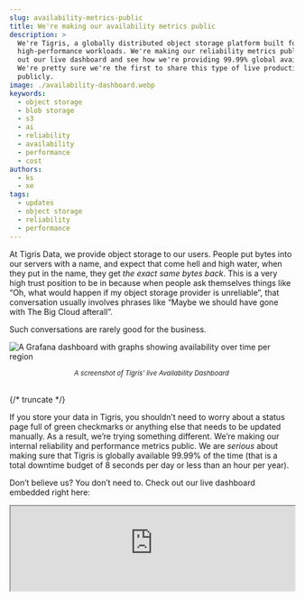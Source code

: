 ```yaml
---
slug: availability-metrics-public
title: We're making our availability metrics public
description: >
  We're Tigris, a globally distributed object storage platform built for
  high-performance workloads. We're making our reliability metrics public! Check
  out our live dashboard and see how we're providing 99.99% global availability.
  We're pretty sure we're the first to share this type of live production data
  publicly.
image: ./availability-dashboard.webp
keywords:
  - object storage
  - blob storage
  - s3
  - ai
  - reliability
  - availability
  - performance
  - cost
authors:
  - ks
  - xe
tags:
  - updates
  - object storage
  - reliability
  - performance
---
```



At Tigris Data, we provide object storage to our users. People put bytes into
our servers with a name, and expect that come hell and high water, when they put
in the name, they get _the exact same bytes back_. This is a very high trust
position to be in because when people ask themselves things like “Oh, what would
happen if my object storage provider is unreliable”, that conversation usually
involves phrases like “Maybe we should have gone with The Big Cloud afterall”.

Such conversations are rarely good for the business.

![A Grafana dashboard with graphs showing availability over time per region](./availability-dashboard.webp)

<center>
  <small>
    <em>A screenshot of Tigris' live Availability Dashboard</em>
  </small>
</center>
<br />

{/* truncate */}

If you store your data in Tigris, you shouldn’t need to worry about a status
page full of green checkmarks or anything else that needs to be updated
manually. As a result, we’re trying something different. We’re making our
internal reliability and performance metrics public. We are _serious_ about
making sure that Tigris is globally available 99.99% of the time (that is a
total downtime budget of 8 seconds per day or less than an hour per year).

Don’t believe us? You don’t need to. Check out our live dashboard embedded right
here:

<iframe
  src="https://public-metrics.storage.tigris.dev/pgrafana/d/bdy2ujij13fuod/availability?orgId=1"
  width="100%"
  height={500}
/>

<a
  href="https://public-metrics.storage.tigris.dev/pgrafana/d/bdy2ujij13fuod/availability?orgId=1"
  target="_blank"
>
  View the dashboard full screen
</a>

As far as we can tell, we’re the first of our kind to share this raw, unfiltered
reliability metrics dashboard publicly. These are the same numbers that we use
to calculate our reliability.

Go ahead. Make a storm of requests against the API and refresh. We’re serious.

When we first took a look at this data while writing this post, we noticed that
a temporary failure in our metadata service was making some users unable to
write files in a region. This is unacceptable for us.

<PullQuote>We’d rather you have more latency than less availability.</PullQuote>

In order to work around this, we took advantage of the fact that Tigris is
global and the data largely does not care where it is stored. Whenever the
metadata service is flaky or failing in one region, requests are seamlessly
re-routed to the nearest available region’s metadata service. Automatically.
Without any human intervention. This ensures that all user requests will be
processed, even if it’s a bit slower it’s better than the requests not being
processed at all.

In our ideal world, we should be able to lose entire regions without users
noticing or caring (save some extra latency).

Site reliability people are well known for cooking metrics and/or mincing the
definition of words such that “available” means “50% or more requests are
processed” or making it a simple binary of “does any request at all work”. We’re
choosing a different path. Our availability metric is based on real requests to
our production system. When we calculate availability, we do something like
this:

```tsx
function availability(
  successfulRequests: number,
  totalRequests: number
): number {
  return successfulRequests / totalRequests;
}
```

We define “successful” requests as any request that triggers a non-5xx response.
Under our definition, an authentication failure (401) or a file not found (404)
is still a successful request (as the system is correctly denying access or not
finding a file that may not exist), but an internal server error (500) would be
a failed request and thus count against us.

<InlineCta
  title={"Want to try it out?"}
  subtitle={"Make a global bucket with no egress fees"}
  button={"Get Started"}
/>

## Why these metrics matter

It’s easy to be reliable when nobody uses your service. There’s also annoying
chicken-and-egg problems with startups offering highly performant services. As
you scale up, you need more reliability (every millisecond wasted retrying
requests is another millisecond that could have gone to the money generator),
but demonstrating reliability requires high scale usage due to the observation
paradox.

So we’re proving it to you by showing you our live production data for latency
and availability. The truth requires no belief. There is no need to trust us on
our latency and availability metrics when you can just look at them for
yourself.

Convinced? Make [a new bucket](https://storage.new) today and give Tigris a try.
